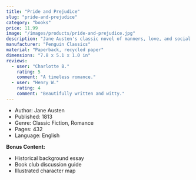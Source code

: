 ```yaml
---
title: "Pride and Prejudice"
slug: "pride-and-prejudice"
category: "books"
price: 11.99
image: "/images/products/pride-and-prejudice.jpg"
description: "Jane Austen's classic novel of manners, love, and social standing in 19th-century England."
manufacturer: "Penguin Classics"
material: "Paperback, recycled paper"
dimensions: "7.8 x 5.1 x 1.0 in"
reviews:
  - user: "Charlotte B."
    rating: 5
    comment: "A timeless romance."
  - user: "Henry W."
    rating: 4
    comment: "Beautifully written and witty."
---
```


- Author: Jane Austen
- Published: 1813
- Genre: Classic Fiction, Romance
- Pages: 432
- Language: English

**Bonus Content:**
- Historical background essay
- Book club discussion guide
- Illustrated character map
